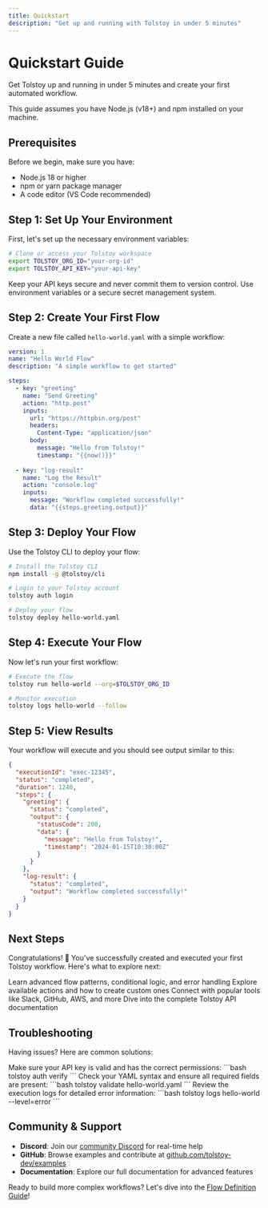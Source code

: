 ```yaml
---
title: Quickstart
description: "Get up and running with Tolstoy in under 5 minutes"
---
```


# Quickstart Guide

Get Tolstoy up and running in under 5 minutes and create your first automated workflow.

<Info>
This guide assumes you have Node.js (v18+) and npm installed on your machine.
</Info>

## Prerequisites

Before we begin, make sure you have:
- Node.js 18 or higher
- npm or yarn package manager
- A code editor (VS Code recommended)

## Step 1: Set Up Your Environment

First, let's set up the necessary environment variables:

```bash
# Clone or access your Tolstoy workspace
export TOLSTOY_ORG_ID="your-org-id"
export TOLSTOY_API_KEY="your-api-key"
```

<Warning>
Keep your API keys secure and never commit them to version control. Use environment variables or a secure secret management system.
</Warning>

## Step 2: Create Your First Flow

Create a new file called `hello-world.yaml` with a simple workflow:

```yaml hello-world.yaml
version: 1
name: "Hello World Flow"
description: "A simple workflow to get started"

steps:
  - key: "greeting"
    name: "Send Greeting"
    action: "http.post"
    inputs:
      url: "https://httpbin.org/post"
      headers:
        Content-Type: "application/json"
      body:
        message: "Hello from Tolstoy!"
        timestamp: "{{now()}}"
    
  - key: "log-result"
    name: "Log the Result"
    action: "console.log"
    inputs:
      message: "Workflow completed successfully!"
      data: "{{steps.greeting.output}}"
```

## Step 3: Deploy Your Flow

Use the Tolstoy CLI to deploy your flow:

```bash
# Install the Tolstoy CLI
npm install -g @tolstoy/cli

# Login to your Tolstoy account
tolstoy auth login

# Deploy your flow
tolstoy deploy hello-world.yaml
```

## Step 4: Execute Your Flow

Now let's run your first workflow:

```bash
# Execute the flow
tolstoy run hello-world --org=$TOLSTOY_ORG_ID

# Monitor execution
tolstoy logs hello-world --follow
```

## Step 5: View Results

Your workflow will execute and you should see output similar to this:

```json
{
  "executionId": "exec-12345",
  "status": "completed",
  "duration": 1240,
  "steps": {
    "greeting": {
      "status": "completed",
      "output": {
        "statusCode": 200,
        "data": {
          "message": "Hello from Tolstoy!",
          "timestamp": "2024-01-15T10:30:00Z"
        }
      }
    },
    "log-result": {
      "status": "completed",
      "output": "Workflow completed successfully!"
    }
  }
}
```

## Next Steps

Congratulations! 🎉 You've successfully created and executed your first Tolstoy workflow. Here's what to explore next:

<CardGroup cols={2}>
  <Card title="Flow Definition Guide" icon="book" href="/flows">
    Learn advanced flow patterns, conditional logic, and error handling
  </Card>
  <Card title="Actions Reference" icon="code" href="/actions">
    Explore available actions and how to create custom ones
  </Card>
  <Card title="Integrations" icon="plug" href="/integrations">
    Connect with popular tools like Slack, GitHub, AWS, and more
  </Card>
  <Card title="API Reference" icon="terminal" href="/api">
    Dive into the complete Tolstoy API documentation
  </Card>
</CardGroup>

## Troubleshooting

Having issues? Here are common solutions:

<AccordionGroup>
  <Accordion title="Authentication Failed">
    Make sure your API key is valid and has the correct permissions:
    ```bash
    tolstoy auth verify
    ```
  </Accordion>

  <Accordion title="Flow Deployment Failed">
    Check your YAML syntax and ensure all required fields are present:
    ```bash
    tolstoy validate hello-world.yaml
    ```
  </Accordion>

  <Accordion title="Step Execution Failed">
    Review the execution logs for detailed error information:
    ```bash
    tolstoy logs hello-world --level=error
    ```
  </Accordion>
</AccordionGroup>

## Community & Support

- **Discord**: Join our [community Discord](https://discord.gg/tolstoy) for real-time help
- **GitHub**: Browse examples and contribute at [github.com/tolstoy-dev/examples](https://github.com/tolstoy-dev/examples)
- **Documentation**: Explore our full documentation for advanced features

Ready to build more complex workflows? Let's dive into the [Flow Definition Guide](/flows)!